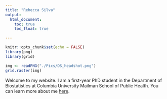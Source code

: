 ```yaml
---
title: "Rebecca Silva"
output: 
  html_document:
    toc: true
    toc_float: true

---
```

```r
knitr::opts_chunk$set(echo = FALSE)
library(png)
library(grid)
```


```r
img <- readPNG("./Pics/DS_headshot.png")
grid.raster(img)
```

Welcome to my website. I am a first-year PhD student in the Department of Biostatistics at Columbia University Mailman School of Public Health. You can learn more about me [here](aboutme.html). 

 
 
